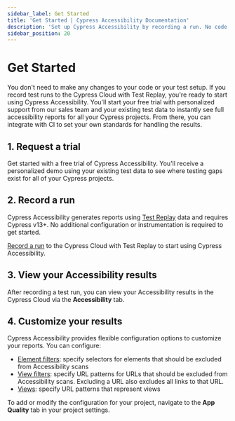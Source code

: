 ```yaml
---
sidebar_label: Get Started
title: 'Get Started | Cypress Accessibility Documentation'
description: 'Set up Cypress Accessibility by recording a run. No code changes or configuration required.'
sidebar_position: 20
---
```


<ProductHeading product="accessibility" />

# Get Started

You don't need to make any changes to your code or your test setup. If you record test runs to the Cypress Cloud with Test Replay, you're ready to start using Cypress Accessibility.
You'll start your free trial with personalized support from our sales team and your existing test data to instantly see full accessibility reports for all your Cypress projects.
From there, you can integrate with CI to set your own standards for handling the results.

## 1. Request a trial

Get started with a free trial of Cypress Accessibility. You'll receive a personalized demo using your existing test data to see where testing gaps exist for all of your Cypress projects.

<Btn
  label="Request trial ➜" 
  className="!mb-0"
  variant="indigo-dark"
  href="https://www.cypress.io/accessibility?utm_medium=get-started-page&utm_source=docs.cypress.io&utm_content=Request%20trial"
/>

## 2. Record a run

Cypress Accessibility generates reports using [Test Replay](/cloud/features/test-replay) data and requires Cypress v13+. No additional configuration or instrumentation is required to get started.

[Record a run](/cloud/get-started/setup) to the Cypress Cloud with Test Replay to start using Cypress Accessibility.

## 3. View your Accessibility results

After recording a test run, you can view your Accessibility results in the Cypress Cloud via the **Accessibility** tab.

<DocsImage
  src="/img/accessibility/core-concepts/cypress-accessibility-views-dashboard.png"
  alt="The Cypress Accessibility Views List, in context in Cypress Cloud, reflecting a run of the Cypress Realworld App where violations of accessibility rules were detected on multiple pages."
/>

## 4. Customize your results

Cypress Accessibility provides flexible configuration options to customize your reports. You can configure:

- [Element filters](/accessibility/configuration/elementfilters): specify selectors for elements that should be excluded from Accessibility scans
- [View filters](/accessibility/configuration/viewfilters): specify URL patterns for URLs that should be excluded from Accessibility scans. Excluding a URL also excludes all links to that URL.
- [Views](/accessibility/configuration/views): specify URL patterns that represent views

To add or modify the configuration for your project, navigate to the **App Quality** tab in your project settings.

<DocsImage
  src="/img/accessibility/configuration/cypress-accessibility-configuration-editor.png"
  alt="The Cypress Cloud UI showing the configuration editor"
/>
